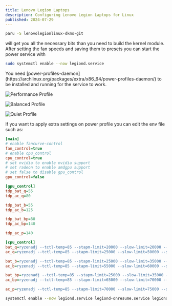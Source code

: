 ```yaml
---
title: Lenovo Legion Laptops
description: Configuring Lenovo Legion Laptops for Linux
published: 2024-07-29
---
```



```sh
paru -S lenovolegionlinux-dkms-git
```

will get you all the necessary bits than you need to build the kernel module. After setting the fan speeds and saving them to presets you can start the power service with

```sh
sudo systemctl enable --now legiond.service
```

<Aside type="note">
You need [power-profiles-daemon](https://archlinux.org/packages/extra/x86_64/power-profiles-daemon/) to be installed and running for the service to work.
</Aside>

![Performance Profile](../../../../../assets/lenovo-legion/LenovoLegionPerformance.webp)

![Balanced Profile](../../../../../assets/lenovo-legion/LenovoLegionBalanced.webp)

![Quiet Profile](../../../../../assets/lenovo-legion/LenovoLegionQuiet.webp)

If you want to apply extra settings on power profile you can edit the env file such as:

```ini frame="terminal" title="/etc/legion_linux/legiond.ini"
[main]
# enable fancurve-control
fan_control=true
# enable cpu_control
cpu_control=true
# set nvidia to enable nvidia support
# set radeon to enable amdgpu support
# set false to disable gpu_control
gpu_control=false

[gpu_control]
tdp_bat_q=55
tdp_ac_q=80

tdp_bat_b=55
tdp_ac_b=125

tdp_bat_bp=80
tdp_ac_bp=140

tdp_ac_p=140

[cpu_control]
bat_q=ryzenadj --tctl-temp=85 --stapm-limit=20000 --slow-limit=20000 --stapm-time=30 --fast-limit=20000 --slow-time=5
ac_q=ryzenadj --tctl-temp=85 --stapm-limit=25000 --slow-limit=50000 --stapm-time=30 --fast-limit=50000 --slow-time=5

bat_b=ryzenadj --tctl-temp=85 --stapm-limit=25000 --slow-limit=35000 --stapm-time=30 --fast-limit=45000 --slow-time=5
ac_b=ryzenadj --tctl-temp=85 --stapm-limit=55000 --slow-limit=60000 --stapm-time=30 --fast-limit=65000 --slow-time=5

bat_bp=ryzenadj --tctl-temp=85 --stapm-limit=25000 --slow-limit=35000 --stapm-time=30 --fast-limit=45000 --slow-time=5
ac_bp=ryzenadj --tctl-temp=85 --stapm-limit=65000 --slow-limit=70000 --stapm-time=30 --fast-limit=75000 --slow-time=5

ac_p=ryzenadj --tctl-temp=85 --stapm-limit=70000 --slow-limit=75000 --stapm-time=30 --fast-limit=85000 --slow-time=5
```

```sh
systemctl enable --now legiond.service legiond-onresume.service legiond-cpuset.timer
```
